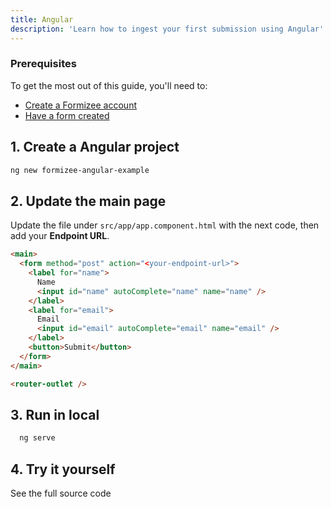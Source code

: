 ```yaml
---
title: Angular
description: 'Learn how to ingest your first submission using Angular'
---
```


### Prerequisites
To get the most out of this guide, you'll need to:

* [Create a Formizee account](https://dashboard.formizee.com)
* [Have a form created](/guides/create-your-first-form)

## 1. Create a Angular project

```bash
ng new formizee-angular-example
```

## 2. Update the main page
Update the file under `src/app/app.component.html` with the next code,
then add your **Endpoint URL**.

```html app.component.html {2}
<main>
  <form method="post" action="<your-endpoint-url>">
    <label for="name">
      Name
      <input id="name" autoComplete="name" name="name" />
    </label>
    <label for="email">
      Email
      <input id="email" autoComplete="email" name="email" />
    </label>
    <button>Submit</button>
  </form>
</main>

<router-outlet />
```

## 3. Run in local

```bash
  ng serve
```

## 4. Try it yourself
<Card title="Formizee Angular Example" icon="link" href="https://github.com/formizee/formizee-angular-example">
  See the full source code
</Card>
